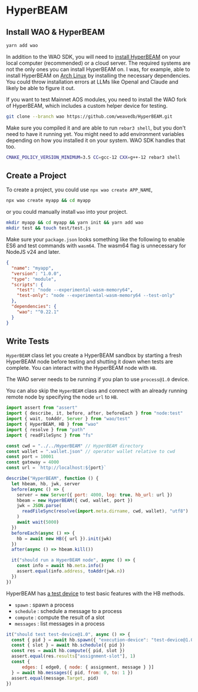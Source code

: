 # HyperBEAM

## Install WAO & HyperBEAM

```bash
yarn add wao
```
In addition to the WAO SDK, you will need to [install HyperBEAM](https://permaweb.github.io/HyperBEAM/getting-started/requirements/) on your local computer (recommended) or a cloud server. The required systems are not the only ones you can install HyperBEAM on. I was, for example, able to install HyperBEAM on [Arch Linux](https://archlinux.org/) by installing the necessary dependencies. You could throw installation errors at LLMs like OpenaI and Claude and likely be able to figure it out.

If you want to test Mainnet AOS modules, you need to install the WAO fork of HyperBEAM, which includes a custom helper device for testing.

```bash
git clone --branch wao https://github.com/weavedb/HyperBEAM.git
```

Make sure you compiled it and are able to run `rebar3 shell`, but you don't need to have it running yet. You might need to add environment variables depending on how you installed it on your system. WAO SDK handles that too.

```bash
CMAKE_POLICY_VERSION_MINIMUM=3.5 CC=gcc-12 CXX=g++-12 rebar3 shell
```

## Create a Project

To create a project, you could use `npx wao create APP_NAME`,

```bash
npx wao create myapp && cd myapp
```

or you could manually install `wao` into your project.

```bash
mkdir myapp && cd myapp && yarn init && yarn add wao
mkdir test && touch test/test.js
```

Make sure your `package.json` looks something like the following to enable ES6 and test commands with `wasm64`. The wasm64 flag is unnecessary for NodeJS v24 and later.

```json
{
  "name": "myapp",
  "version": "1.0.0",
  "type": "module",
  "scripts": {
    "test": "node --experimental-wasm-memory64",
    "test-only": "node --experimental-wasm-memory64 --test-only"
  },
  "dependencies": {
    "wao": "^0.22.1"
  }
}
```
## Write Tests

`HyperBEAM` class let you create a HyperBEAM sandbox by starting a fresh HyperBEAM node before testing and shutting it down when tests are complete.
You can interact with the HyperBEAM node with `HB`.

The WAO server needs to be running if you plan to use `process@1.0` device.

You can also skip the `HyperBEAM` class and connect with an already running remote node by specifying the node `url` to `HB`.

```js
import assert from "assert"
import { describe, it, before, after, beforeEach } from "node:test"
import { wait, toAddr, Server } from "wao/test"
import { HyperBEAM, HB } from "wao"
import { resolve } from "path"
import { readFileSync } from "fs"

const cwd = "../../HyperBEAM" // HyperBEAM directory
const wallet = ".wallet.json" // operator wallet relative to cwd
const port = 10001
const gateway = 4000
const url = `http://localhost:${port}`

describe("HyperBEAM", function () {
  let hbeam, hb, jwk, server
  before(async () => {
    server = new Server({ port: 4000, log: true, hb_url: url })
    hbeam = new HyperBEAM({ cwd, wallet, port })
    jwk = JSON.parse(
      readFileSync(resolve(import.meta.dirname, cwd, wallet), "utf8")
    )
    await wait(5000)
  })
  beforeEach(async () => {
    hb = await new HB({ url }).init(jwk)
  })
  after(async () => hbeam.kill())

  it("should run a HyperBEAM node", async () => {
    const info = await hb.meta.info()
    assert.equal(info.address, toAddr(jwk.n))
  })
})
```

HyperBEAM has [a test device](https://github.com/permaweb/HyperBEAM/blob/main/src/dev_test.erl) to test basic features with the HB methods.
- `spawn` : spawn a process
- `schedule` : schedule a message to a process
- `compute` : compute the result of a slot
- `messages` : list messages in a process

```js
it("should test test-device@1.0", async () => {
  const { pid } = await hb.spawn({ "execution-device": "test-device@1.0" })
  const { slot } = await hb.schedule({ pid })
  const res = await hb.compute({ pid, slot })
  assert.equal(res.results["assignment-slot"], 1)
  const {
      edges: [ edge0, { node: { assignment, message } }]
  } = await hb.messages({ pid, from: 0, to: 1 })
  assert.equal(message.Target, pid)
})
```